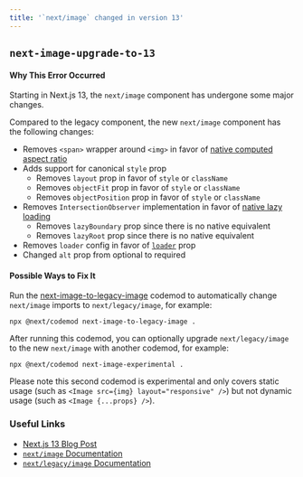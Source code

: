 ```yaml
---
title: '`next/image` changed in version 13'
---
```


## `next-image-upgrade-to-13`

#### Why This Error Occurred

Starting in Next.js 13, the `next/image` component has undergone some major changes.

Compared to the legacy component, the new `next/image` component has the following changes:

- Removes `<span>` wrapper around `<img>` in favor of [native computed aspect ratio](https://caniuse.com/mdn-html_elements_img_aspect_ratio_computed_from_attributes)
- Adds support for canonical `style` prop
  - Removes `layout` prop in favor of `style` or `className`
  - Removes `objectFit` prop in favor of `style` or `className`
  - Removes `objectPosition` prop in favor of `style` or `className`
- Removes `IntersectionObserver` implementation in favor of [native lazy loading](https://caniuse.com/loading-lazy-attr)
  - Removes `lazyBoundary` prop since there is no native equivalent
  - Removes `lazyRoot` prop since there is no native equivalent
- Removes `loader` config in favor of [`loader`](/docs/app/api-reference/components/image#loader) prop
- Changed `alt` prop from optional to required

#### Possible Ways to Fix It

Run the [next-image-to-legacy-image](/docs/pages/building-your-application/upgrading/codemods#next-image-to-legacy-image) codemod to automatically change `next/image` imports to `next/legacy/image`, for example:

```
npx @next/codemod next-image-to-legacy-image .
```

After running this codemod, you can optionally upgrade `next/legacy/image` to the new `next/image` with another codemod, for example:

```
npx @next/codemod next-image-experimental .
```

Please note this second codemod is experimental and only covers static usage (such as `<Image src={img} layout="responsive" />`) but not dynamic usage (such as `<Image {...props} />`).

### Useful Links

- [Next.js 13 Blog Post](https://nextjs.org/blog/next-13)
- [`next/image` Documentation](/docs/pages/api-reference/components/image)
- [`next/legacy/image` Documentation](/docs/pages/api-reference/components/image-legacy)
